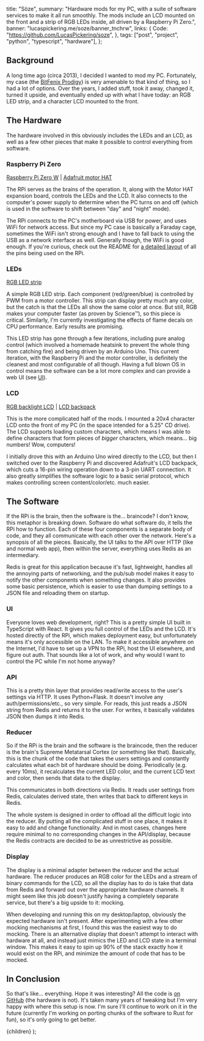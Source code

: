 
  title: "Söze",
  summary:
    "Hardware mods for my PC, with a suite of software services to make it all run smoothly. The mods include an LCD mounted on the front and a strip of RGB LEDs inside, all driven by a Raspberry Pi Zero.",
  banner: "lucaspickering.me/soze/banner_tnchrw",
  links: {
    Code: "https://github.com/LucasPickering/soze",
  },
  tags: ["post", "project", "python", "typescript", "hardware"],
};

## Background

A long time ago (circa 2013), I decided I wanted to mod my PC. Fortunately, my case (the [BitFenix Prodigy](https://www.bitfenix.com/products/chassis/mini-itx/prodigy/)) is very amenable to that kind of thing, so I had a lot of options. Over the years, I added stuff, took it away, changed it, turned it upside, and eventually ended up with what I have today: an RGB LED strip, and a character LCD mounted to the front.

<Images
  images="lucaspickering.me/soze/pc_pk5qvp"
  caption="The computer, in all its glory"
/>

## The Hardware

The hardware involved in this obviously includes the LEDs and an LCD, as well as a few other pieces that make it possible to control everything from software.

### Raspberry Pi Zero

[Raspberry Pi Zero W](https://www.raspberrypi.org/products/raspberry-pi-zero-w/) | [Adafruit motor HAT](https://www.adafruit.com/product/2348)

The RPi serves as the brains of the operation. It, along with the Motor HAT expansion board, controls the LEDs and the LCD. It also connects to the computer's power supply to determine when the PC turns on and off (which is used in the software to shift between "day" and "night" mode).

<Images
  images="lucaspickering.me/soze/rpi_cmehub"
  caption="The Motor HAT on top with the Raspberry Pi visible underneath it"
/>

The RPi connects to the PC's motherboard via USB for power, and uses WiFi for network access. But since my PC case is basically a Faraday cage, sometimes the WiFi isn't strong enough and I have to fall back to using the USB as a network interface as well. Generally though, the WiFi is good enough. If you're curious, check out the README for [a detailed layout](https://github.com/LucasPickering/soze#pin-layout) of all the pins being used on the RPi.

<Images
  images="lucaspickering.me/soze/usb_tpx2md"
  caption="The USB cable where it connects to the PC motherboard"
/>

### LEDs

[RGB LED strip](https://www.adafruit.com/product/346)

A simple RGB LED strip. Each component (red/green/blue) is controlled by PWM from a motor controller. This strip can display pretty much any color, but the catch is that the LEDs all show the same color at once. But still, RGB makes your computer faster (as proven by Science™), so this piece is critical. Similarly, I'm currently investigating the effects of flame decals on CPU performance. Early results are promising.

<Images
  images="lucaspickering.me/soze/leds_lfwfzh"
  caption="The LED strip routed around the top of the PC"
/>

This LED strip has gone through a few iterations, including pure analog control (which involved a homemade heatsink to prevent the whole thing from catching fire) and being driven by an Arduino Uno. This current iteration, with the Raspberry Pi and the motor controller, is definitely the cleanest and most configurable of all though. Having a full blown OS in control means the software can be a lot more complex and can provide a web UI (see [UI](#ui)).

### LCD

[RGB backlight LCD](https://www.adafruit.com/product/498) | [LCD backpack](https://www.adafruit.com/product/781)

This is the more complicated half of the mods. I mounted a 20x4 character LCD onto the front of my PC (in the space intended for a 5.25" CD drive). The LCD supports loading custom characters, which means I was able to define characters that form pieces of _bigger_ characters, which means... big numbers! Wow, computers!

<Images
  images="lucaspickering.me/soze/lcd_front_ukcz1w"
  caption="The front of the LCD"
/>

I initially drove this with an Arduino Uno wired directly to the LCD, but then I switched over to the Raspberry Pi and discovered Adafruit's LCD backpack, which cuts a 16-pin wiring operation down to a 3-pin UART connection. It also greatly simplifies the software logic to a basic serial protocol, which makes controlling screen content/color/etc. much easier.

<Images
  images="lucaspickering.me/soze/lcd_back_qshz9e"
  caption="The back side of the LCD (the larger green board) with the backpack (the smaller blue board)"
/>

## The Software

If the RPi is the brain, then the software is the... braincode? I don't know, this metaphor is breaking down. Software do what software do, it tells the RPi how to function. Each of these four components is a separate body of code, and they all communicate with each other over the network. Here's a synopsis of all the pieces. Basically, the UI talks to the API over HTTP (like and normal web app), then within the server, everything uses Redis as an intermediary.

<Images
  images="lucaspickering.me/soze/diagram_z3qw1o"
  caption="A diagram of the software components"
/>

Redis is great for this application because it's fast, lightweight, handles all the annoying parts of networking, and the pub/sub model makes it easy to notify the other components when something changes. It also provides some basic persistence, which is easier to use than dumping settings to a JSON file and reloading them on startup.

### UI

Everyone loves web development, right? This is a pretty simple UI built in TypeScript with React. It gives you full control of the LEDs and the LCD. It's hosted directly of the RPi, which makes deployment easy, but unfortunately means it's only accessible on the LAN. To make it accessible anywhere on the Internet, I'd have to set up a VPN to the RPi, host the UI elsewhere, and figure out auth. That sounds like a lot of work, and why would I want to control the PC while I'm not home anyway?

<Images images="lucaspickering.me/soze/ui_gdzljk" caption="The Söze web UI" />

### API

This is a pretty thin layer that provides read/write access to the user's settings via HTTP. It uses Python+Flask. It doesn't involve any auth/permissions/etc., so very simple. For reads, this just reads a JSON string from Redis and returns it to the user. For writes, it basically validates JSON then dumps it into Redis.

### Reducer

So if the RPi is the brain and the software is the braincode, then the reducer is the brain's Supreme Metatarsal Cortex (or something like that). Basically, this is the chunk of the code that takes the users settings and constantly calculates what each bit of hardware should be doing. Periodically (e.g. every 10ms), it recalculates the current LED color, and the current LCD text and color, then sends that data to the display.

This communicates in both directions via Redis. It reads user settings from Redis, calculates derived state, then writes that back to different keys in Redis.

The whole system is designed in order to offload all the difficult logic into the reducer. By putting all the complicated stuff in one place, it makes it easy to add and change functionality. And in most cases, changes here require minimal to no corresponding changes in the API/display, because the Redis contracts are decided to be as unrestrictive as possible.

### Display

The display is a minimal adapter between the reducer and the actual hardware. The reducer produces an RGB color for the LEDs and a stream of binary commands for the LCD, so all the display has to do is take that data from Redis and forward out over the appropriate hardware channels. It might seem like this job doesn't justify having a completely separate service, but there's a big upside to it: mocking.

When developing and running this on my desktop/laptop, obviously the expected hardware isn't present. After experimenting with a few other mocking mechanisms at first, I found this was the easiest way to do mocking. There is an alternative display that doesn't attempt to interact with hardware at all, and instead just mimics the LED and LCD state in a terminal window. This makes it easy to spin up 90% of the stack exactly how it would exist on the RPi, and minimize the amount of code that has to be mocked.

## In Conclusion

So that's like... everything. Hope it was interesting? All the code is [on GitHub](https://github.com/LucasPickering/soze) (the hardware is not). It's taken many years of tweaking but I'm very happy with where this setup is now. I'm sure I'll continue to work on it in the future (currently I'm working on porting chunks of the software to Rust for fun), so it's only going to get better.

  <PostView metadata={metadata}>{children}</PostView>
);
